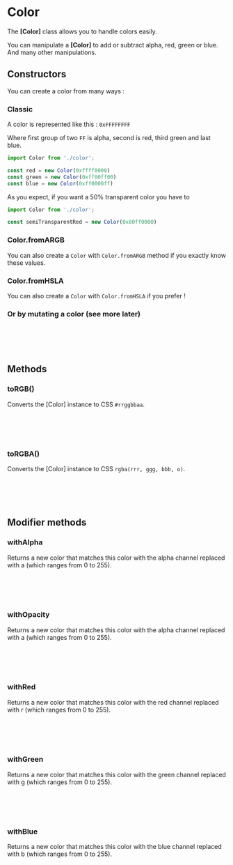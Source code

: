 
<Meta title="Atoms/Color" component={Color} />

# Color

The **[Color]** class allows you to handle colors easily.

You can manipulate a **[Color]** to add or subtract alpha, red, green or blue. And many other manipulations.

## Constructors

You can create a color from many ways :

### Classic

A color is represented like this :
`0xFFFFFFFF`

Where first group of two `FF` is alpha, second is red, third green and last blue.

```ts
import Color from './color';

const red = new Color(0xffff0000)
const green = new Color(0xff00ff00)
const blue = new Color(0xff0000ff)
```

As you expect, if you want a 50% transparent color you have to

```ts
import Color from './color';

const semiTransparentRed = new Color(0x80ff0000)
```

<Canvas>
  <div style={{ width: 50, height: 50, backgroundColor: new Color(0x80ff0000).toRGBA() }} />
</Canvas>

### Color.fromARGB

You can also create a `Color` with `Color.fromARGB` method if you exactly know these values.

<Canvas>
  <div style={{ width: 50, height: 50, backgroundColor: Color.fromARGB(127.5, 255, 0, 0).toRGBA() }} />
</Canvas>

### Color.fromHSLA

You can also create a `Color` with `Color.fromHSLA` if you prefer !

<Canvas>
  <div style={{ width: 50, height: 50, backgroundColor: Color.fromHSLA(0, 100, 50, 127.5).toRGBA() }} />
</Canvas>

### Or by mutating a color (see more later)

```ts
import Color from './color';

const red = Color.fromARGB(255, 255, 0, 0)
const semiTransparent = red.withOpacity(0.5)
```

<Canvas>
  <div style={{ width: 50, height: 50, backgroundColor: Color.fromARGB(255, 255, 0, 0).withOpacity(0.5).toRGBA() }} />
</Canvas>

## Methods

### toRGB()
Converts the [Color] instance to CSS `#rrggbbaa`.

```ts
import Color from './color';

const color = Color.fromARGB(255, 255, 0, 0)
console.log(color.toRGB()) // outputs : #ff0000ff
```

<Canvas>
  <div style={{ width: 50, height: 50, backgroundColor: Color.fromARGB(255, 255, 0, 0).toRGB() }} />
</Canvas>

### toRGBA()
Converts the [Color] instance to CSS `rgba(rrr, ggg, bbb, o)`.

```ts
import Color from './color';

const color = Color.fromARGB(255, 255, 0, 0).withOpacity(0.5)
console.log(color.toRGBA()) // outputs : #rgba(255, 0, 0, 0.5)
```

<Canvas>
  <div style={{ width: 50, height: 50, backgroundColor: Color.fromARGB(255, 255, 0, 0).withOpacity(0.5).toRGBA() }} />
</Canvas>

## Modifier methods

### withAlpha
Returns a new color that matches this color with the alpha channel replaced with a (which ranges from 0 to 255).

```ts
import Color from './color';

const color = new Color(0xff000000);
const alpha = color.withAlpha(127.5); // 50% transparent
```

<Canvas>
  <div style={{ width: 50, height: 50, backgroundColor: Color.fromARGB(255, 255, 0, 0).withAlpha(127.5).toRGBA() }} />
</Canvas>

### withOpacity
Returns a new color that matches this color with the alpha channel replaced with a (which ranges from 0 to 255).

```ts
import Color from './color';

const color = new Color(0xff000000);
const alpha = color.withOpacity(0.5); // 50% transparent
```

<Canvas>
  <div style={{ width: 50, height: 50, backgroundColor: Color.fromARGB(255, 255, 0, 0).withOpacity(0.5).toRGBA() }} />
</Canvas>

### withRed
Returns a new color that matches this color with the red channel replaced with r (which ranges from 0 to 255).

```ts
import Color from './color';

const color = new Color(0xff000000);
const alpha = color.withRed(255); // fully red
```

<Canvas>
  <div style={{ width: 50, height: 50, backgroundColor: Color.fromARGB(255, 0, 0, 0).withRed(255).toRGBA() }} />
</Canvas>

### withGreen
Returns a new color that matches this color with the green channel replaced with g (which ranges from 0 to 255).

```ts
import Color from './color';

const color = new Color(0xff000000);
const alpha = color.withGreen(255); // fully green
```

<Canvas>
  <div style={{ width: 50, height: 50, backgroundColor: Color.fromARGB(255, 0, 0, 0).withGreen(255).toRGBA() }} />
</Canvas>

### withBlue
Returns a new color that matches this color with the blue channel replaced with b (which ranges from 0 to 255).

```ts
import Color from './color';

const color = new Color(0xff000000);
const alpha = color.withBlue(255); // fully green
```

<Canvas>
  <div style={{ width: 50, height: 50, backgroundColor: Color.fromARGB(255, 0, 0, 0).withBlue(255).toRGBA() }} />
</Canvas>
